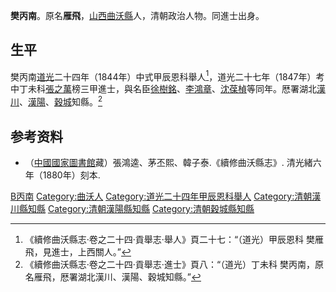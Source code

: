 '''樊丙南'''。原名'''雁飛'''，[[山西|山西]][[曲沃縣|曲沃縣]]人，清朝政治人物。同進士出身。

== 生平 ==
樊丙南[[道光|道光]]二十四年（1844年）中式甲辰恩科舉人<ref>《續修曲沃縣志·卷之二十四·貢舉志·舉人》頁二十七：“（道光）甲辰恩科 樊雁飛，見進士，上西關人。”</ref>，道光二十七年（1847年）考中丁未科[[張之萬|張之萬]]榜三甲進士，與名臣[[徐樹銘|徐樹銘]]、[[李鴻章|李鴻章]]、[[沈葆楨|沈葆楨]]等同年。厯署湖北[[漢川|漢川]]、[[漢陽|漢陽]]、[[穀城|穀城]]知縣。<ref>《續修曲沃縣志·卷之二十四·貢舉志·進士》頁八：“（道光）丁未科 樊丙南，原名雁飛，厯署湖北漢川、漢陽、穀城知縣。”</ref>

== 参考资料 ==
{{reflist}}

*（[[中國國家圖書館|中國國家圖書館]]藏）張鴻逵、茅丕熙、韓子泰.《續修曲沃縣志》. 清光緒六年（1880年）刻本.

{{道光二十七年丁未科殿試金榜}}

{{Authority control}}

{{DEFAULTSORT:Fan樊}}
[[Category:樊姓|B丙南]]
[[Category:曲沃人|Category:曲沃人]]
[[Category:道光二十四年甲辰恩科舉人|Category:道光二十四年甲辰恩科舉人]]
[[Category:清朝漢川縣知縣|Category:清朝漢川縣知縣]]
[[Category:清朝漢陽縣知縣|Category:清朝漢陽縣知縣]]
[[Category:清朝穀城縣知縣|Category:清朝穀城縣知縣]]


{{清朝人物小作品}}